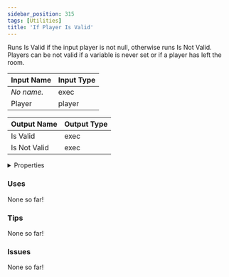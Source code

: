 ```yaml
---
sidebar_position: 315
tags: [Utilities]
title: 'If Player Is Valid'
---
```


Runs Is Valid if the input player is not null, otherwise runs Is Not Valid. Players can be not valid if a variable is never set or if a player has left the room.




<EsbSvg />

| Input Name | Input Type |
|-----------|-----------|
| *No name.* | exec |
| Player | player |

| Output Name | Output Type |
|-----------|-----------|
| Is Valid | exec |
| Is Not Valid | exec |


<details>
  <summary>Properties</summary>
  <div>
    <div>
    <table>
      <thead>
        <tr>
          <th>Is beta required?</th>
          <th>❌</th>
        </tr>
        <tr>
          <th>Is this chip a trolling risk?</th>
          <th>❌</th>
        </tr>
        <tr>
          <th>Is this chip a role assignment risk?</th>
          <th>❌</th>
        </tr>
        <tr>
          <th>Chip UUID</th>
          <th>ec2ceb32-db91-4f65-8b0a-b66d7f2a7f2d</th>
        </tr>
      </thead>
    </table>
    </div>
  </div>
</details>

### Uses

None so far!

### Tips

None so far!

### Issues

None so far!